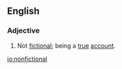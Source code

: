 ==English==
===Adjective===
{{en-adj|-}}
# Not [[fictional]]; being a [[true]] [[account]].

[[io:nonfictional]]
